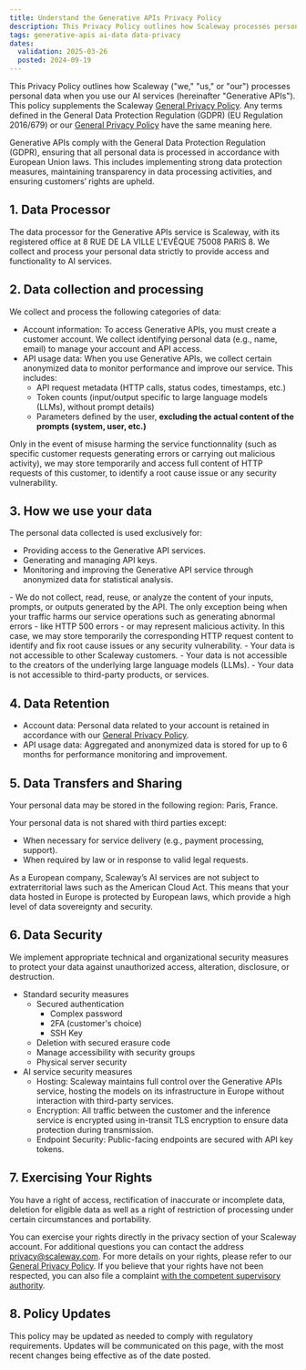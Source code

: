 ```yaml
---
title: Understand the Generative APIs Privacy Policy
description: This Privacy Policy outlines how Scaleway processes personal data when you use Generative APIs.
tags: generative-apis ai-data data-privacy
dates:
  validation: 2025-03-26
  posted: 2024-09-19
---
```


This Privacy Policy outlines how Scaleway ("we," "us," or "our") processes personal data when you use our AI services (hereinafter "Generative APIs"). This policy supplements the Scaleway [General Privacy Policy](https://www.scaleway.com/en/privacy-policy/). 
Any terms defined in the General Data Protection Regulation (GDPR) (EU Regulation 2016/679) or our [General Privacy Policy](https://www.scaleway.com/en/privacy-policy/) have the same meaning here.

Generative APIs comply with the General Data Protection Regulation (GDPR), ensuring that all personal data is processed in accordance with European Union laws. This includes implementing strong data protection measures, maintaining transparency in data processing activities, and ensuring customers’ rights are upheld.

## 1. Data Processor

The data processor for the Generative APIs service is Scaleway, with its registered office at 8 RUE DE LA VILLE L'EVÊQUE 75008 PARIS 8. We collect and process your personal data strictly to provide access and functionality to AI services.

## 2. Data collection and processing

We collect and process the following categories of data:

- Account information: To access Generative APIs, you must create a customer account. We collect identifying personal data (e.g., name, email) to manage your account and API access.
- API usage data: When you use Generative APIs, we collect certain anonymized data to monitor performance and improve our service. This includes:
    - API request metadata (HTTP calls, status codes, timestamps, etc.)
    - Token counts (input/output specific to large language models (LLMs), without prompt details)
    - Parameters defined by the user, **excluding the actual content of the prompts (system, user, etc.)**

Only in the event of misuse harming the service functionnality (such as specific customer requests generating errors or carrying out malicious activity), we may store temporarily and access full content of HTTP requests of this customer, to identify a root cause issue or any security vulnerability.

## 3. How we use your data

The personal data collected is used exclusively for:

- Providing access to the Generative API services.
- Generating and managing API keys.
- Monitoring and improving the Generative API service through anonymized data for statistical analysis.

<Message type="note">
- We do not collect, read, reuse, or analyze the content of your inputs, prompts, or outputs generated by the API. The only exception being when your traffic harms our service operations such as generating abnormal errors - like HTTP 500 errors - or may represent malicious activity. In this case, we may store temporarily the corresponding HTTP request content to identify and fix root cause issues or any security vulnerability.
- Your data is not accessible to other Scaleway customers.
- Your data is not accessible to the creators of the underlying large language models (LLMs).
- Your data is not accessible to third-party products, or services.
</Message>

## 4. Data Retention

- Account data: Personal data related to your account is retained in accordance with our [General Privacy Policy](https://www.scaleway.com/en/privacy-policy/).
- API usage data: Aggregated and anonymized data is stored for up to 6 months for performance monitoring and improvement.

## 5. Data Transfers and Sharing

Your personal data may be stored in the following region: Paris, France. 

Your personal data is not shared with third parties except:

- When necessary for service delivery (e.g., payment processing, support).
- When required by law or in response to valid legal requests.

As a European company, Scaleway’s AI services are not subject to extraterritorial laws such as the American Cloud Act. This means that your data hosted in Europe is protected by European laws, which provide a high level of data sovereignty and security.

## 6. Data Security

We implement appropriate technical and organizational security measures to protect your data against unauthorized access, alteration, disclosure, or destruction. 

- Standard security measures
    - Secured authentication
        - Complex password
        - 2FA (customer's choice)
        - SSH Key
    - Deletion with secured erasure code 
    - Manage accessibility with security groups
    - Physical server security
- AI service security measures
    - Hosting: Scaleway maintains full control over the Generative APIs service, hosting the models on its infrastructure in Europe without interaction with third-party services.
    - Encryption: All traffic between the customer and the inference service is encrypted using in-transit TLS encryption to ensure data protection during transmission.
    - Endpoint Security: Public-facing endpoints are secured with API key tokens.

## 7. Exercising Your Rights

You have a right of access, rectification of inaccurate or incomplete data, deletion for eligible data as well as a right of restriction of processing under certain circumstances and portability.

You can exercise your rights directly in the privacy section of your Scaleway account. For additional questions you can contact the address privacy@scaleway.com. 
For more details on your rights, please refer to our [General Privacy Policy](https://www.scaleway.com/en/privacy-policy/).
If you believe that your rights have not been respected, you can also file a complaint [with the competent supervisory authority](https://www.edpb.europa.eu/about-edpb/about-edpb/members_fr).

## 8. Policy Updates

This policy may be updated as needed to comply with regulatory requirements. Updates will be communicated on this page, with the most recent changes being effective as of the date posted.
